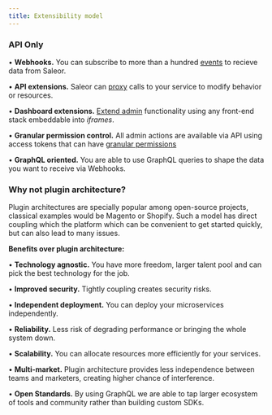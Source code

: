 ```yaml
---
title: Extensibility model
---
```


### API Only

• **Webhooks.** You can subscribe to more than a hundred [events](/developer/extending/webhooks/overview) to recieve data from Saleor.

• **API extensions.** Saleor can [proxy](developer/extending/webhooks/synchronous-events/overview) calls to your service to modify behavior or resources.

• **Dashboard extensions.** [Extend admin](/developer/extending/apps/overview) functionality using any front-end stack embeddable into _iframes_.

• **Granular permission control.** All admin actions are available via API using access tokens that can have [granular permissions](/developer/permissions)

• **GraphQL oriented.** You are able to use GraphQL queries to shape the data you want to receive via Webhooks.

### Why not plugin architecture?

Plugin architectures are specially popular among open-source projects, classical examples would be Magento or Shopify.
Such a model has direct coupling which the platform which can be convenient to get started quickly,
but can also lead to many issues.

**Benefits over plugin architecture:**

• **Technology agnostic.** You have more freedom, larger talent pool and can pick the best technology for the job.

• **Improved security.** Tightly coupling creates security risks.

• **Independent deployment.** You can deploy your microservices independently.

• **Reliability.** Less risk of degrading performance or bringing the whole system down.

• **Scalability.** You can allocate resources more efficiently for your services.

• **Multi-market.** Plugin architecture provides less independence between teams and marketers, creating higher chance of interference.

• **Open Standards.** By using GraphQL we are able to tap larger ecosystem of tools and community rather than building custom SDKs.
